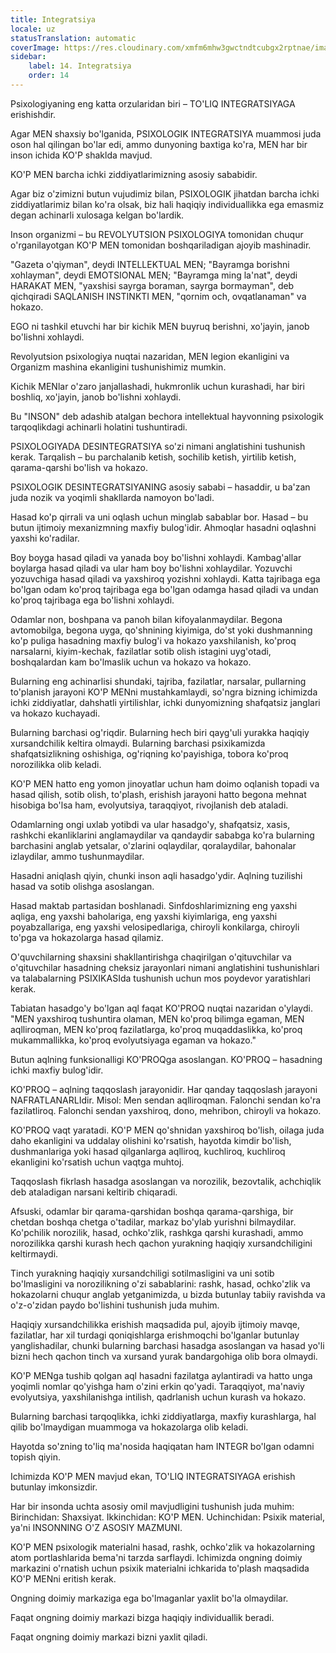 ```yaml
---
title: Integratsiya
locale: uz
statusTranslation: automatic
coverImage: https://res.cloudinary.com/xmfm6mhw3gwctndtcubgx2rptnae/image/upload/v1740337243/small_cover_educacion_fundamental_a051170f1c.webp
sidebar:
    label: 14. Integratsiya
    order: 14
---
```

Psixologiyaning eng katta orzularidan biri – TO'LIQ INTEGRATSIYAGA erishishdir.

Agar MEN shaxsiy bo'lganida, PSIXOLOGIK INTEGRATSIYA muammosi juda oson hal qilingan bo'lar edi, ammo dunyoning baxtiga ko'ra, MEN har bir inson ichida KO'P shaklda mavjud.

KO'P MEN barcha ichki ziddiyatlarimizning asosiy sababidir.

Agar biz o'zimizni butun vujudimiz bilan, PSIXOLOGIK jihatdan barcha ichki ziddiyatlarimiz bilan ko'ra olsak, biz hali haqiqiy individuallikka ega emasmiz degan achinarli xulosaga kelgan bo'lardik.

Inson organizmi – bu REVOLYUTSION PSIXOLOGIYA tomonidan chuqur o'rganilayotgan KO'P MEN tomonidan boshqariladigan ajoyib mashinadir.

"Gazeta o'qiyman", deydi INTELLEKTUAL MEN; "Bayramga borishni xohlayman", deydi EMOTSIONAL MEN; "Bayramga ming la'nat", deydi HARAKAT MEN, "yaxshisi sayrga boraman, sayrga bormayman", deb qichqiradi SAQLANISH INSTINKTI MEN, "qornim och, ovqatlanaman" va hokazo.

EGO ni tashkil etuvchi har bir kichik MEN buyruq berishni, xo'jayin, janob bo'lishni xohlaydi.

Revolyutsion psixologiya nuqtai nazaridan, MEN legion ekanligini va Organizm mashina ekanligini tushunishimiz mumkin.

Kichik MENlar o'zaro janjallashadi, hukmronlik uchun kurashadi, har biri boshliq, xo'jayin, janob bo'lishni xohlaydi.

Bu "INSON" deb adashib atalgan bechora intellektual hayvonning psixologik tarqoqlikdagi achinarli holatini tushuntiradi.

PSIXOLOGIYADA DESINTEGRATSIYA so'zi nimani anglatishini tushunish kerak. Tarqalish – bu parchalanib ketish, sochilib ketish, yirtilib ketish, qarama-qarshi bo'lish va hokazo.

PSIXOLOGIK DESINTEGRATSIYANING asosiy sababi – hasaddir, u ba'zan juda nozik va yoqimli shakllarda namoyon bo'ladi.

Hasad ko'p qirrali va uni oqlash uchun minglab sabablar bor. Hasad – bu butun ijtimoiy mexanizmning maxfiy bulog'idir. Ahmoqlar hasadni oqlashni yaxshi ko'radilar.

Boy boyga hasad qiladi va yanada boy bo'lishni xohlaydi. Kambag'allar boylarga hasad qiladi va ular ham boy bo'lishni xohlaydilar. Yozuvchi yozuvchiga hasad qiladi va yaxshiroq yozishni xohlaydi. Katta tajribaga ega bo'lgan odam ko'proq tajribaga ega bo'lgan odamga hasad qiladi va undan ko'proq tajribaga ega bo'lishni xohlaydi.

Odamlar non, boshpana va panoh bilan kifoyalanmaydilar. Begona avtomobilga, begona uyga, qo'shnining kiyimiga, do'st yoki dushmanning ko'p puliga hasadning maxfiy bulog'i va hokazo yaxshilanish, ko'proq narsalarni, kiyim-kechak, fazilatlar sotib olish istagini uyg'otadi, boshqalardan kam bo'lmaslik uchun va hokazo va hokazo.

Bularning eng achinarlisi shundaki, tajriba, fazilatlar, narsalar, pullarning to'planish jarayoni KO'P MENni mustahkamlaydi, so'ngra bizning ichimizda ichki ziddiyatlar, dahshatli yirtilishlar, ichki dunyomizning shafqatsiz janglari va hokazo kuchayadi.

Bularning barchasi og'riqdir. Bularning hech biri qayg'uli yurakka haqiqiy xursandchilik keltira olmaydi. Bularning barchasi psixikamizda shafqatsizlikning oshishiga, og'riqning ko'payishiga, tobora ko'proq norozilikka olib keladi.

KO'P MEN hatto eng yomon jinoyatlar uchun ham doimo oqlanish topadi va hasad qilish, sotib olish, to'plash, erishish jarayoni hatto begona mehnat hisobiga bo'lsa ham, evolyutsiya, taraqqiyot, rivojlanish deb ataladi.

Odamlarning ongi uxlab yotibdi va ular hasadgo'y, shafqatsiz, xasis, rashkchi ekanliklarini anglamaydilar va qandaydir sababga ko'ra bularning barchasini anglab yetsalar, o'zlarini oqlaydilar, qoralaydilar, bahonalar izlaydilar, ammo tushunmaydilar.

Hasadni aniqlash qiyin, chunki inson aqli hasadgo'ydir. Aqlning tuzilishi hasad va sotib olishga asoslangan.

Hasad maktab partasidan boshlanadi. Sinfdoshlarimizning eng yaxshi aqliga, eng yaxshi baholariga, eng yaxshi kiyimlariga, eng yaxshi poyabzallariga, eng yaxshi velosipedlariga, chiroyli konkilarga, chiroyli to'pga va hokazolarga hasad qilamiz.

O'quvchilarning shaxsini shakllantirishga chaqirilgan o'qituvchilar va o'qituvchilar hasadning cheksiz jarayonlari nimani anglatishini tushunishlari va talabalarning PSIXIKASIda tushunish uchun mos poydevor yaratishlari kerak.

Tabiatan hasadgo'y bo'lgan aql faqat KO'PROQ nuqtai nazaridan o'ylaydi. "MEN yaxshiroq tushuntira olaman, MEN ko'proq bilimga egaman, MEN aqlliroqman, MEN ko'proq fazilatlarga, ko'proq muqaddaslikka, ko'proq mukammallikka, ko'proq evolyutsiyaga egaman va hokazo."

Butun aqlning funksionalligi KO'PROQga asoslangan. KO'PROQ – hasadning ichki maxfiy bulog'idir.

KO'PROQ – aqlning taqqoslash jarayonidir. Har qanday taqqoslash jarayoni NAFRATLANARLIdir. Misol: Men sendan aqlliroqman. Falonchi sendan ko'ra fazilatliroq. Falonchi sendan yaxshiroq, dono, mehribon, chiroyli va hokazo.

KO'PROQ vaqt yaratadi. KO'P MEN qo'shnidan yaxshiroq bo'lish, oilaga juda daho ekanligini va uddalay olishini ko'rsatish, hayotda kimdir bo'lish, dushmanlariga yoki hasad qilganlarga aqlliroq, kuchliroq, kuchliroq ekanligini ko'rsatish uchun vaqtga muhtoj.

Taqqoslash fikrlash hasadga asoslangan va norozilik, bezovtalik, achchiqlik deb ataladigan narsani keltirib chiqaradi.

Afsuski, odamlar bir qarama-qarshidan boshqa qarama-qarshiga, bir chetdan boshqa chetga o'tadilar, markaz bo'ylab yurishni bilmaydilar. Ko'pchilik norozilik, hasad, ochko'zlik, rashkga qarshi kurashadi, ammo norozilikka qarshi kurash hech qachon yurakning haqiqiy xursandchiligini keltirmaydi.

Tinch yurakning haqiqiy xursandchiligi sotilmasligini va uni sotib bo'lmasligini va norozilikning o'zi sabablarini: rashk, hasad, ochko'zlik va hokazolarni chuqur anglab yetganimizda, u bizda butunlay tabiiy ravishda va o'z-o'zidan paydo bo'lishini tushunish juda muhim.

Haqiqiy xursandchilikka erishish maqsadida pul, ajoyib ijtimoiy mavqe, fazilatlar, har xil turdagi qoniqishlarga erishmoqchi bo'lganlar butunlay yanglishadilar, chunki bularning barchasi hasadga asoslangan va hasad yo'li bizni hech qachon tinch va xursand yurak bandargohiga olib bora olmaydi.

KO'P MENga tushib qolgan aql hasadni fazilatga aylantiradi va hatto unga yoqimli nomlar qo'yishga ham o'zini erkin qo'yadi. Taraqqiyot, ma'naviy evolyutsiya, yaxshilanishga intilish, qadrlanish uchun kurash va hokazo.

Bularning barchasi tarqoqlikka, ichki ziddiyatlarga, maxfiy kurashlarga, hal qilib bo'lmaydigan muammoga va hokazolarga olib keladi.

Hayotda so'zning to'liq ma'nosida haqiqatan ham INTEGR bo'lgan odamni topish qiyin.

Ichimizda KO'P MEN mavjud ekan, TO'LIQ INTEGRATSIYAGA erishish butunlay imkonsizdir.

Har bir insonda uchta asosiy omil mavjudligini tushunish juda muhim: Birinchidan: Shaxsiyat. Ikkinchidan: KO'P MEN. Uchinchidan: Psixik material, ya'ni INSONNING O'Z ASOSIY MAZMUNI.

KO'P MEN psixologik materialni hasad, rashk, ochko'zlik va hokazolarning atom portlashlarida bema'ni tarzda sarflaydi. Ichimizda ongning doimiy markazini o'rnatish uchun psixik materialni ichkarida to'plash maqsadida KO'P MENni eritish kerak.

Ongning doimiy markaziga ega bo'lmaganlar yaxlit bo'la olmaydilar.

Faqat ongning doimiy markazi bizga haqiqiy individuallik beradi.

Faqat ongning doimiy markazi bizni yaxlit qiladi.

